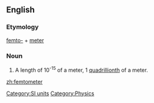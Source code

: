 ==English==

===Etymology===
[[femto-]] + [[meter]]

===Noun===
{{en-noun}}

# {{US}} {{alternative spelling of|[[femtometre]]}} A length of 10<sup>-15</sup> of a meter, 1 [[quadrillionth]] of a meter.

[[Category:SI units]]
[[Category:Physics]]

[[zh:femtometer]]